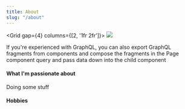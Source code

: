 ```yaml
---
title: About
slug: "/about"
---
```


<Grid gap={4} columns={[2, '1fr 2fr']}>
  <Image src="pfp.jpeg"/>
  <p> If you're experienced with GraphQL, you can also export GraphQL fragments
  from components and compose the fragments in the Page component query and
  pass data down into the child component</p>
</Grid>


#### What I'm passionate about
Doing some stuff 

#### Hobbies